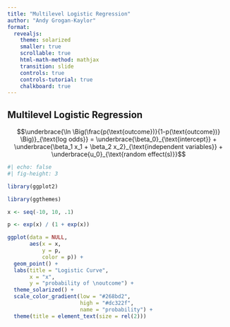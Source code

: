 ```yaml
---
title: "Multilevel Logistic Regression"
author: "Andy Grogan-Kaylor"
format: 
  revealjs:
    theme: solarized
    smaller: true
    scrollable: true
    html-math-method: mathjax
    transition: slide
    controls: true 
    controls-tutorial: true
    chalkboard: true
---
```


## Multilevel Logistic Regression

$$\underbrace{\ln \Big(\frac{p(\text{outcome})}{1-p(\text{outcome})} \Big)}_{\text{log odds}} = \underbrace{\beta_0}_{\text{intercept}} + \underbrace{\beta_1 x_1 + \beta_2 x_2}_{\text{independent variables}} + \underbrace{u_0}_{\text{random effect(s)}}$$

```r
#| echo: false
#| fig-height: 3

library(ggplot2)

library(ggthemes)

x <- seq(-10, 10, .1)

p <- exp(x) / (1 + exp(x))

ggplot(data = NULL,
       aes(x = x, 
           y = p,
           color = p)) + 
  geom_point() +
  labs(title = "Logistic Curve",
       x = "x",
       y = "probability of \noutcome") +
  theme_solarized() +
  scale_color_gradient(low = "#268bd2",
                       high = "#dc322f",
                       name = "probability") +
  theme(title = element_text(size = rel(2))) 


```


